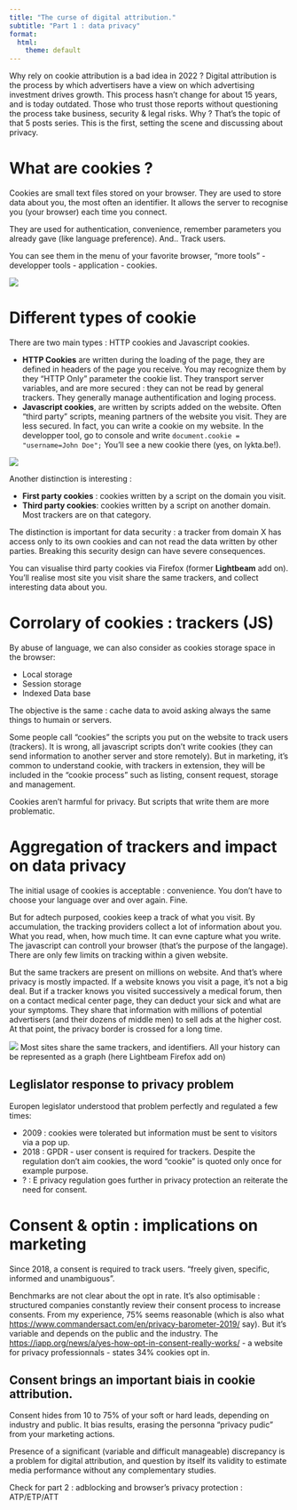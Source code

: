 ```yaml
---
title: "The curse of digital attribution."
subtitle: "Part 1 : data privacy"
format:
  html:
    theme: default
---
```


Why rely on cookie attribution is a bad idea in 2022 ? Digital attribution is the process by which advertisers have a view on which advertising investment drives growth. This process hasn't change for about 15 years, and is today outdated. Those who trust those reports without questioning the process take business, security & legal risks. Why ? That's the topic of that 5 posts series. This is the first, setting the scene and discussing about privacy.


# What are cookies ?

Cookies are small text files stored on your browser. They are used to store data about you, the most often an identifier. It allows the server to recognise you (your browser) each time you connect.

They are used for authentication, convenience, remember parameters you already gave (like language preference). And.. Track users.

You can see them in the menu of your favorite browser, "more tools" - developper tools - application - cookies. 

![](cookie list.png)

# Different types of cookie

There are two main types : HTTP cookies and Javascript cookies. 

- **HTTP Cookies** are written during the loading of the page, they are defined in headers of the page you receive. You may recognize them by they "HTTP Only" parameter the cookie list. They transport server variables, and are more secured : they can not be read by general trackers. They generally manage authentification and loging process.
- **Javascript cookies**, are written by scripts added on the website. Often "third party" scripts, meaning partners of the website you visit. They are less secured. In fact, you can write a cookie on my website. In the developper tool, go to console and write `document.cookie = "username=John Doe";` You'll see a new cookie there (yes, on lykta.be!).

![](newcookie.png)

Another distinction is interesting :

- **First party cookies** : cookies written by a script on the domain you visit. 
- **Third party cookies**: cookies written by a script on another domain. Most trackers are on that category.

The distinction is important for data security : a tracker from domain X has access only to its own cookies and can not read the data written by other parties. Breaking this security design can have severe consequences.

You can visualise third party cookies via Firefox (former **Lightbeam** add on). You'll realise most site you visit share the same trackers, and collect interesting data about you.

# Corrolary of cookies : trackers (JS)

By abuse of language, we can also consider as cookies storage space in the browser:

- Local storage
- Session storage
- Indexed Data base

The objective is  the same : cache data to avoid asking always the same things to humain or servers. 

Some people call "cookies" the scripts you put on the website to track users (trackers). It is wrong, all javascript scripts don't write cookies (they can send information to another server and store remotely). But in marketing, it's common to understand cookie, with trackers in extension, they will be included in the "cookie process" such as listing, consent request, storage and management.

Cookies aren't harmful for privacy. But scripts that write them are more problematic. 

# Aggregation of trackers and impact on data privacy

The initial usage of cookies is acceptable : convenience. You don't have to choose your language over and over again. Fine.

But for adtech purposed, cookies keep a track of what you visit. By accumulation, the tracking providers collect a lot of information about you. What you read, when, how much time. It can evne capture what you write. The javascript can controll your browser (that's the purpose of the langage). There are only few limits on tracking within a given website.

But the same trackers are present on millions on website. And that's where privacy is mostly impacted. If a website knows you visit a page, it's not a big deal. But if a tracker knows you visited successively a medical forum, then on a contact medical center page, they can deduct your sick and what are your symptoms. They share that information with millions of potential advertisers (and their dozens of middle men) to sell ads at the higher cost. At that point, the privacy border is crossed for a long time.

![](lightbeam.jpeg)
Most sites share the same trackers, and identifiers. All your history can be represented as a graph (here Lightbeam Firefox add on)


## Leglislator response to privacy problem

Europen legislator understood that problem perfectly and regulated a few times:

- 2009 : cookies were tolerated but information must be sent to visitors via a pop up.
- 2018 : GPDR - user consent is required for trackers. Despite the regulation don't aim cookies, the word "cookie" is quoted only once for example purpose.
- ? : E privacy regulation goes further in  privacy protection an reiterate the need for consent.

# Consent & optin : implications on marketing

Since 2018, a consent is required to track users. “freely given, specific, informed and unambiguous”. 

Benchmarks are not clear about the opt in rate. It's also optimisable : structured companies constantly review their consent process to increase consents. 
From my experience, 75% seems reasonable (which is also what [https://www.commandersact.com/en/privacy-barometer-2019/](studies) say). But it's variable and depends on the public and the industry. The [https://iapp.org/news/a/yes-how-opt-in-consent-really-works/](IAPP) - a website for privacy professionnals - states 34% cookies opt in. 

::: {.callout-note appearance="simple"}

## Consent brings an important biais in cookie attribution.

Consent hides from 10 to 75% of your soft or hard leads, depending on industry and public. It bias results, erasing the personna "privacy pudic" from your marketing actions.

:::

Presence of a significant (variable and difficult manageable) discrepancy is a problem for digital attribution, and question by itself its validity to  estimate media performance without any complementary studies.


Check for part 2 : adblocking and browser's privacy protection : ATP/ETP/ATT

